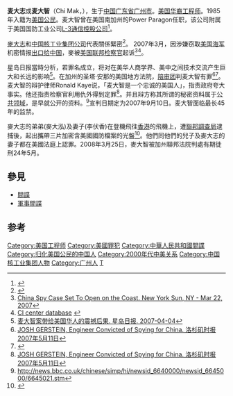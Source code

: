 {{Infobox_Person
| name         = 麦大志（Chi Mak）
| image        = 
| caption      = [[美国华裔|美国华裔]][[工程师|工程师]]
| full name    = 
| Sex          =  男
|birth_place= {{ROC-1940}}[[广东省_(汪伪政权)|广东省]][[广州市|广州市]]
|birth_date= 1940年
| year         = 
| nationality  = {{USA}} 
| company      = 
}}

'''麦大志'''或'''麦大智'''（Chi Mak，{{bd|1940年|9月28日|catIdx=M}}），生于[[中国|中国]][[广东省_(汪伪政权)|广东省]][[广州市|广州市]]。[[美国华裔|美国华裔]][[工程师|工程师]]。1985年入籍为[[美国公民|美国公民]]。麦大智曾在美国南加州的Power Paragon任职，该公司附属于美国国防工业公司[[L-3通信控股公司|L-3通信控股公司]]<ref name=ci>{{Cite web |url=http://cicentre.com/Documents/DOC_Chi_Mak.html |title=CI center database |accessdate=2007-04-20 |archive-date=2007-06-02 |archive-url=https://web.archive.org/web/20070602063742/http://cicentre.com/Documents/DOC_Chi_Mak.html |dead-url=no }}</ref>。

[[麥大志|麥大志]]和[[中国核工业集团公司|中国核工业集团公司]]代表關係緊密<ref name="SmithWest2012">{{cite book|author1=I. C. Smith|author2=Nigel West|title=Historical Dictionary of Chinese Intelligence|url=http://books.google.com/books?id=82qbx2g-DQkC&pg=PA56|accessdate=30 January 2013|date=4 May 2012|publisher=Scarecrow Press|isbn=978-0-8108-7174-8|pages=56–}}</ref>。
2007年3月，因涉嫌窃取[[美国海军|美国海军]]机密情报[[中華人民共和國在美國的情報活動|出口给中国]]，麥被[[美国联邦检察官|美国联邦检察官]]起诉<ref>[http://www.nysun.com/article/51013 China Spy Case Set To Open on the Coast.   New York Sun, NY - Mar 22, 2007]</ref><ref name=ci2>[http://cicentre.com/Documents/DOC_Chi_Mak.html CI center database] {{webarchive|url=https://web.archive.org/web/20070602063742/http://cicentre.com/Documents/DOC_Chi_Mak.html |date=2007-06-02 }}</ref>。

星岛日报當時分析，若罪名成立，将对在美华人商学界、美中之间技术交流产生巨大和长远的影响<ref>[http://www.singtaonet.com/singtao_ed/200704/t20070404_506877.html 麦大智案带给美国华人的震撼后果. 星岛日报. 2007-04-04]</ref>。在加州的圣塔·安那的美国地方法院，[[陪审团|陪审团]]判麦大智有罪<ref name=la>[http://www.nysun.com/article/54249 JOSH GERSTEIN, Engineer Convicted of Spying for China. 洛杉矶时报 2007年5月11日]</ref><ref>{{cite web|title=Engineer Guilty in Military Secrets Case|publisher=Associated Press|work=The New York Times|url=http://www.nytimes.com/aponline/us/AP-Military-Secrets-China.html|date=2007-05-10|accessdate=2007-05-10}}</ref>。麦大智的辩护律师Ronald Kaye说，「麦大智是一个忠诚的美国人」，指责政府夸大事实。他还指责检察官利用仇外得到定罪<ref name=la>[http://www.nysun.com/article/54249 JOSH GERSTEIN, Engineer Convicted of Spying for China. 洛杉矶时报 2007年5月11日]</ref>。并且辩方称其所谓的秘密资料属于[[公共领域|公共领域]]，是早就公开的资料。<ref>http://news.bbc.co.uk/chinese/simp/hi/newsid_6640000/newsid_6645000/6645021.stm</ref>宣判日期定为2007年9月10日。麦大智面临最长45年的监禁。

麥大志的弟弟(麥大泓)及妻子(李伏香)在登機飛往[[香港|香港]]的飛機上，遭[[聯邦調查局|聯邦調查局]]逮捕後，起出攜帶三片加密含美國國防檔案的光盤<ref>{{cite news |url=http://news.bbc.co.uk/2/hi/americas/7311816.stm |title=? |author= |date= 2008-03-25|work= BBC News|publisher= |accessdate=}}</ref>。他們同他們的兒子及麥大志的妻子都在美國法庭上認罪。2008年3月25日，麥大智被加州聯邦法院判處有期徒刑24年5月。

==參見==
*[[間諜|間諜]]
*[[軍事間諜|軍事間諜]]

==参考==
<div class="references-small">
<references />
</div>

{{DEFAULTSORT:M}}
[[Category:美国工程师|Category:美国工程师]]
[[Category:美國罪犯|Category:美國罪犯]]
[[Category:中華人民共和國間諜|Category:中華人民共和國間諜]]
[[Category:归化美国公民的中国人|Category:归化美国公民的中国人]]
[[Category:2000年代中美关系|Category:2000年代中美关系]]
[[Category:中国核工业集团人物|Category:中国核工业集团人物]]
[[Category:广州人|Category:广州人]]
[[Category:麥姓|T]]